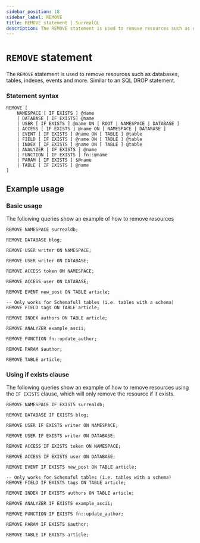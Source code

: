 ```yaml
---
sidebar_position: 18
sidebar_label: REMOVE
title: REMOVE statement | SurrealQL
description: The REMOVE statement is used to remove resources such as databases, tables, indexes, events and more.
---
```



# `REMOVE` statement

The `REMOVE` statement is used to remove resources such as databases, tables, indexes, events and more.
Similar to an SQL DROP statement.

### Statement syntax

```syntax title="SurrealQL Syntax"
REMOVE [
	NAMESPACE [ IF EXISTS ] @name
	| DATABASE [ IF EXISTS] @name
	| USER [ IF EXISTS ] @name ON [ ROOT | NAMESPACE | DATABASE ]
	| ACCESS [ IF EXISTS ] @name ON [ NAMESPACE | DATABASE ]
	| EVENT [ IF EXISTS ] @name ON [ TABLE ] @table
	| FIELD [ IF EXISTS ] @name ON [ TABLE ] @table
	| INDEX [ IF EXISTS ] @name ON [ TABLE ] @table
    | ANALYZER [ IF EXISTS ] @name
    | FUNCTION [ IF EXISTS ] fn::@name
    | PARAM [ IF EXISTS ] $@name
	| TABLE [ IF EXISTS ] @name
]
```

## Example usage

### Basic usage

The following queries show an example of how to remove resources

```surql
REMOVE NAMESPACE surrealdb;

REMOVE DATABASE blog;

REMOVE USER writer ON NAMESPACE;

REMOVE USER writer ON DATABASE;

REMOVE ACCESS token ON NAMESPACE;

REMOVE ACCESS user ON DATABASE;

REMOVE EVENT new_post ON TABLE article;

-- Only works for Schemafull tables (i.e. tables with a schema)
REMOVE FIELD tags ON TABLE article;

REMOVE INDEX authors ON TABLE article;

REMOVE ANALYZER example_ascii;

REMOVE FUNCTION fn::update_author;

REMOVE PARAM $author;

REMOVE TABLE article;

```

### Using if exists clause

<Since v="v1.3.0" />

The following queries show an example of how to remove resources using the `IF EXISTS` clause, which will only remove the resource if it exists.

```surql
REMOVE NAMESPACE IF EXISTS surrealdb;

REMOVE DATABASE IF EXISTS blog;

REMOVE USER IF EXISTS writer ON NAMESPACE;

REMOVE USER IF EXISTS writer ON DATABASE;

REMOVE ACCESS IF EXISTS token ON NAMESPACE;

REMOVE ACCESS IF EXISTS user ON DATABASE;

REMOVE EVENT IF EXISTS new_post ON TABLE article;

-- Only works for Schemaful tables (i.e. tables with a schema)
REMOVE FIELD IF EXISTS tags ON TABLE article;

REMOVE INDEX IF EXISTS authors ON TABLE article;

REMOVE ANALYZER IF EXISTS example_ascii;

REMOVE FUNCTION IF EXISTS fn::update_author;

REMOVE PARAM IF EXISTS $author;

REMOVE TABLE IF EXISTS article;

```
